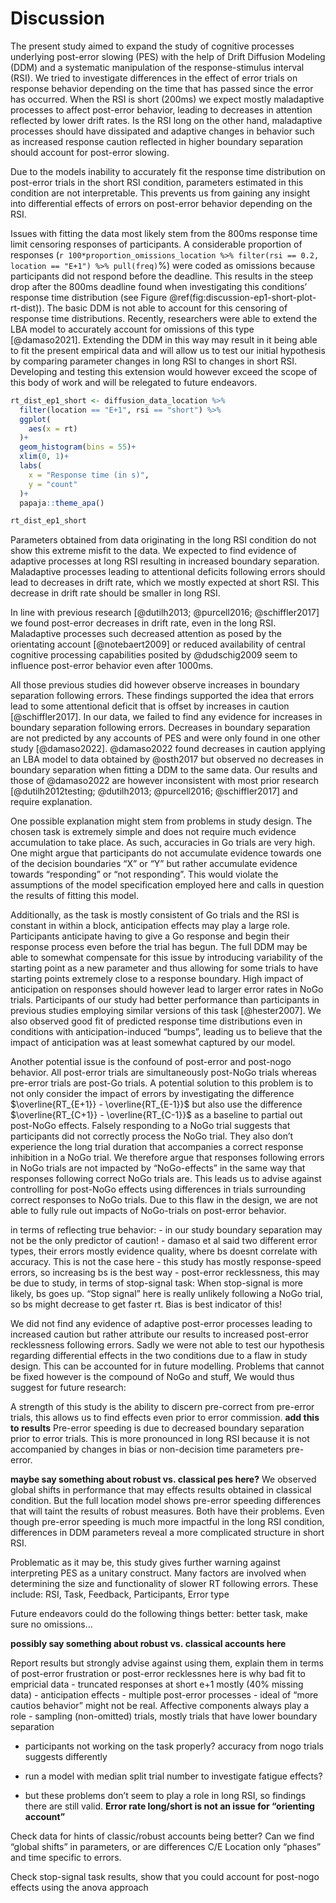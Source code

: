 # Discussion
The present study aimed to expand the study of cognitive processes underlying post-error slowing (PES) with the help of Drift Diffusion Modeling (DDM) and a systematic manipulation of the response-stimulus interval (RSI). We tried to investigate differences in the effect of error trials on response behavior depending on the time that has passed since the error has occurred. When the RSI is short (200ms) we expect mostly maladaptive processes to affect post-error behavior, leading to decreases in attention reflected by lower drift rates. Is the RSI long on the other hand, maladaptive processes should have dissipated and adaptive changes in behavior such as increased response caution reflected in higher boundary separation should account for post-error slowing.
 
Due to the models inability to accurately fit the response time distribution on post-error trials in the short RSI condition, parameters estimated in this condition are not interpretable. This prevents us from gaining any insight into differential effects of errors on post-error behavior depending on the RSI. 

Issues with fitting the data most likely stem from the 800ms response time limit censoring responses of participants. A considerable proportion of responses (`r 100*proportion_omissions_location %>% filter(rsi == 0.2, location == "E+1") %>% pull(freq)`%) were coded as omissions because participants did not respond before the deadline. This results in the steep drop after the 800ms deadline found when investigating this conditions' response time distribution (see Figure \@ref(fig:discussion-ep1-short-plot-rt-dist)). The basic DDM is not able to account for this censoring of response time distributions. Recently, researchers were able to extend the LBA model to accurately account for omissions of this type [@damaso2021]. Extending the DDM in this way may result in it being able to fit the present empirical data and will allow us to test our initial hypothesis by comparing parameter changes in long RSI to changes in short RSI. Developing and testing this extension would however exceed the scope of this body of work and will be relegated to future endeavors.

```r
rt_dist_ep1_short <- diffusion_data_location %>% 
  filter(location == "E+1", rsi == "short") %>% 
  ggplot(
    aes(x = rt)
  )+
  geom_histogram(bins = 55)+
  xlim(0, 1)+
  labs(
    x = "Response time (in s)",
    y = "count"
  )+
  papaja::theme_apa()

rt_dist_ep1_short
```

Parameters obtained from data originating in the long RSI condition do not show this extreme misfit to the data. We expected to find evidence of adaptive processes at long RSI resulting in increased boundary separation. Maladaptive processes leading to attentional deficits following errors should lead to decreases in drift rate, which we mostly expected at short RSI. This decrease in drift rate should be smaller in long RSI.

In line with previous research [@dutilh2013; @purcell2016; @schiffler2017] we found post-error decreases in drift rate, even in the long RSI. Maladaptive processes such decreased attention as posed by the orientating account [@notebaert2009] or reduced availability of central cognitive processing capabilities posited by @dudschig2009 seem to influence post-error behavior even after 1000ms.

All those previous studies did however observe increases in boundary separation following errors. These findings supported the idea that errors lead to some attentional deficit that is  offset by increases in caution [@schiffler2017]. In our data, we failed to find any evidence for increases in boundary separation following errors. Decreases in boundary separation are not predicted by any accounts of PES and were only found in one other study [@damaso2022]. @damaso2022 found decreases in caution applying an LBA model to data obtained by @osth2017 but observed no decreases in boundary separation when fitting a DDM to the same data. Our results and those of @damaso2022 are however inconsistent with most prior research [@dutilh2012testing; @dutilh2013; @purcell2016; @schiffler2017] and require explanation.

One possible explanation might stem from problems in study design. The chosen task is extremely simple and does not require much evidence accumulation to take place. As such, accuracies in Go trials are very high. One might argue that participants do not accumulate evidence towards one of the decision boundaries "X" or "Y" but rather accumulate evidence towards "responding" or "not responding". This would violate the assumptions of the model specification employed here and calls in question the results of fitting this model.

Additionally, as the task is mostly consistent of Go trials and the RSI is constant in within a block, anticipation effects may play a large role. Participants anticipate having to give a Go response and begin their response process even before the trial has begun. The full DDM may be able to somewhat compensate for this issue by introducing variability of the starting point as a new parameter and thus allowing for some trials to have starting points extremely close to a response boundary. High impact of anticipation on responses should however lead to larger error rates in NoGo trials. Participants of our study had better performance than participants in previous studies employing similar versions of this task [@hester2007]. We also observed good fit of predicted response time distributions even in conditions with anticipation-induced "bumps", leading us to believe that the impact of anticipation was at least somewhat captured by our model.

Another potential issue is the confound of post-error and post-nogo behavior. All post-error trials are simultaneously post-NoGo trials whereas pre-error trials are post-Go trials. A potential solution to this problem is to not only consider the impact of errors by investigating the difference $\overline{RT_{E+1}} - \overline{RT_{E-1}}$ but also use the difference $\overline{RT_{C+1}} - \overline{RT_{C-1}}$ as a baseline to partial out post-NoGo effects. Falsely responding to a NoGo trial suggests that participants did not correctly process the NoGo trial. They also don't experience the long trial duration that accompanies a correct response inhibition in a NoGo trial. We therefore argue that responses following errors in NoGo trials are not impacted by "NoGo-effects" in the same way that responses following correct NoGo trials are. This leads us to advise against controlling for post-NoGo effects using differences in trials surrounding correct responses to NoGo trials. Due to this flaw in the design, we are not able to fully rule out impacts of NoGo-trials on post-error behavior.


in terms of reflecting true behavior:
- in our study boundary separation may not be the only predictor of caution!
- damaso et al said two different error types, their errors mostly evidence quality, where bs doesnt correlate with accuracy. This is not the case here
- this study has mostly response-speed errors, so increasing bs is the best way 
- post-error recklessness, this may be due to study,
in terms of stop-signal task: When stop-signal is more likely, bs goes up. "Stop signal" here is really unlikely following a NoGo trial, so bs might decrease to get faster rt.
Bias is best indicator of this!   

We did not find any evidence of adaptive post-error processes leading to increased caution but rather attribute our results to increased post-error recklessness following errors. Sadly we were not able to test our hypothesis regarding differential effects in the two conditions due to a flaw in study design. This can be accounted for in future modelling. Problems that cannot be fixed however is the compound of NoGo and stuff, We would thus suggest for future research:

A strength of this study is the ability to discern pre-correct from pre-error trials, this allows us to find effects even prior to error commission. **add this to results** Pre-error speeding is due to decreased boundary separation prior to error trials. This is more pronounced in long RSI because it is not accompanied by changes in bias or non-decision time parameters pre-error.

**maybe say something about robust vs. classical pes here?**
We observed global shifts in performance that may effects results obtained in classical condition. But the full location model shows pre-error speeding differences that will taint the results of robust measures. Both have their problems. Even though pre-error speeding is much more impactful in the long RSI condition, differences in DDM parameters reveal a more complicated structure in short RSI.

Problematic as it may be, this study gives further warning against interpreting PES as a unitary construct. Many factors are involved when determining the size and functionality of slower RT following errors. These include: RSI, Task, Feedback, Participants, Error type

Future endeavors could do the following things better: better task, make sure no omissions...

**possibly say something about robust vs. classical accounts here**


<!-- NOTES ------------- -->

Report results but strongly advise against using them, explain them in terms of post-error frustration or post-error recklessnes
here is why
bad fit to empricial data
- truncated responses at short e+1 mostly (40% missing data)
- anticipation effects
- multiple post-error processes
- ideal of "more cautios behavior" might not be real. Affective components always play a role
- sampling (non-omitted) trials, mostly trials that have lower boundary separation

- participants not working on the task properly? accuracy from nogo trials suggests differently

- run a model with median split trial number to investigate fatigue effects?

- but these problems don't seem to play a role in long RSI, so findings there are still valid. 
**Error rate long/short is not an issue for "orienting account"**

Check data for hints of classic/robust accounts being better? Can we find "global shifts" in parameters, or are differences C/E Location only "phases" and time specific to errors.

Check stop-signal task results, show that you could account for post-nogo effects using the anova approach
<!-- -describe theory -->
<!-- -describe what was done -->
<!-- - task, PES spec, model -->
<!-- - describe results -->
<!-- - say what that means theoretically, show what accounts it contributes with -->
<!-- - boundary separation last -->
<!-- - discuss potential reasons for this -->
<!-- - discuss how Damaso 2022 found same thing (Lex Task, with Confidence ratings, huge RSI) -->
<!-- - Might be due to confounding problems -->
<!-- - Might be due to errors being post-NoGo - that would only show in "robust" comparison -->
<!-- 	- Find some evidence of post-Nogo effects? -->
<!-- - Might be due to errors being post-response - that would only show in "classic" condition -->
<!-- 	- Find some evidence of post-inhibition response? -->
<!-- - Compare post-NoGo to post-Go (C-1 -- C+1) to fix first or C+1 -- C-1 -->
<!-- - Ultimately, you cannot separate a response following an error from also following a failed inhibition trial -->
<!-- - Maybe compare effects of Go-errors? Don't have any go-errors (practically) that aren't NA responses -->

<!-- might be due to real decreases in boundary separation -->
<!-- - talk about error types -->
<!-- - talk about post-error recklessness -->
<!-- 	- Damaso et al (2020) say post-error recklessness, lending to post-error speeding is found mainly after evidence-quality errors -->


<!-- ## further research -->
<!-- Better task! This one allowed the location model, but it's also shit -->
<!-- Investigate group-level sd in E-1 compared to E+1, more variance following an error? -> individual differences in error processing. Tentative suggestions at best -->
<!-- Just talk about the influence of tasks, error types and response instructions more generally. It seems to make a huge difference! -->

<!-- Speed and accuracy instruction seems to matter (Damaso, 2022), maybe take a look at whether individuals preferred speed/accuracy? Or manipulate that in later research -->

<!-- ## Limitations -->
<!-- Discuss model fit here -->
<!-- Discuss the paper suggesting LBA modelling here -->
<!-- - Damaso et al. suggest DDM bad because it doesn't separate error and correct responses -> bring up the error rate in trials analysed.  -->
<!-- - max error rate in my experiment is 5% - 480/7200 trials errors. (E+1) -->
<!-- Error types: Do I find evidence for response quality errors? Percent of error responses to nogo-trials slower than correct responses? Somewhat pointless because of inhibition. -->


<!-- Maybe say: Effect of error on rt not generalizable to "errors" in general but more specific to inhibition errors in nogo trials. Should be on the safe side with that. -->

<!-- Effect of error should depend on a) requirements of task and b) the process that failed -->
<!-- - maybe find some evidence of that -->